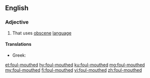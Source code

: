 ==English==

===Adjective===
{{en-adj|head=[[foul]]-[[mouth]]ed}}

# That uses [[obscene]] [[language]]

====Translations====
{{trans-top|of a user of bad language}}
* Greek: {{t+|el|αθυρόστομος}}
{{trans-mid}}
{{trans-bottom}}

[[et:foul-mouthed]]
[[hy:foul-mouthed]]
[[ku:foul-mouthed]]
[[mg:foul-mouthed]]
[[my:foul-mouthed]]
[[fi:foul-mouthed]]
[[vi:foul-mouthed]]
[[zh:foul-mouthed]]